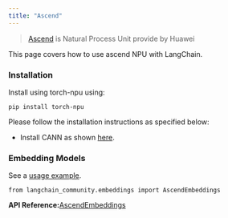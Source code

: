 ```yaml
---
title: "Ascend"
---
```


> [Ascend](https://https://www.hiascend.com/) is Natural Process Unit provide by Huawei

This page covers how to use ascend NPU with LangChain.

### Installation

Install using torch-npu using:

```
pip install torch-npu
```

Please follow the installation instructions as specified below:

* Install CANN as shown [here](https://www.hiascend.com/document/detail/zh/canncommercial/700/quickstart/quickstart/quickstart_18_0002.html).

### Embedding Models

See a [usage example](/src/oss/integrations/text_embedding/ascend).

```
from langchain_community.embeddings import AscendEmbeddings
```

**API Reference:**[AscendEmbeddings](https://python.langchain.com/api_reference/community/embeddings/langchain_community.embeddings.ascend.AscendEmbeddings.html)

